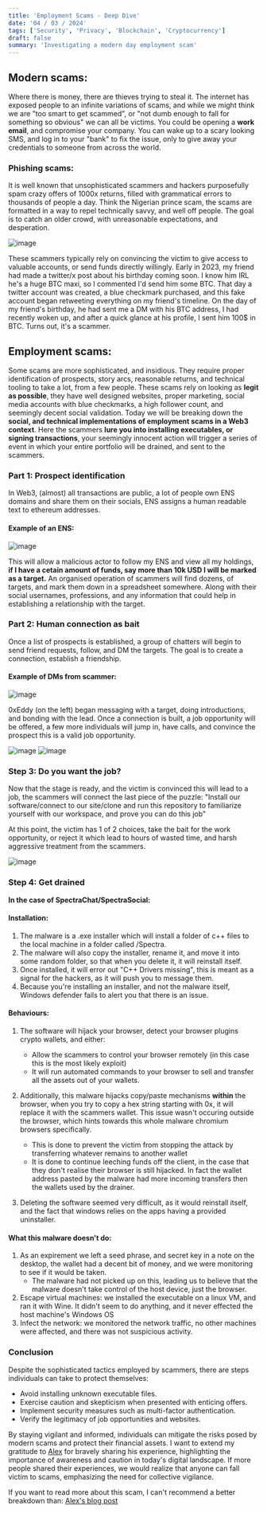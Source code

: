 ```yaml
---
title: 'Employment Scams - Deep Dive'
date: '04 / 03 / 2024'
tags: ['Security', 'Privacy', 'Blockchain', 'Cryptocurrency']
draft: false
summary: 'Investigating a modern day employment scam'
---
```


## Modern scams:

Where there is money, there are thieves trying to steal it. The internet has exposed people to an infinite variations of scams, and while we might think we are "too smart to get scammed", or "not dumb enough to fall for something so obvious" we can all be victims.
You could be opening a **work email**, and compromise your company. You can wake up to a scary looking SMS, and log in to your "bank" to fix the issue, only to give away your credentials to someone from across the world.

### Phishing scams:

It is well known that unsophisticated scammers and hackers purposefully spam crazy offers of 1000x returns, filled with grammatical errors to thousands of people a day.
Think the Nigerian prince scam, the scams are formatted in a way to repel technically savvy, and well off people. The goal is to catch an older crowd, with unreasonable expectations, and desperation.

![image](https://i.imgur.com/pEXIEQB.jpeg)

These scammers typically rely on convincing the victim to give access to valuable accounts, or send funds directly willingly.
Early in 2023, my friend had made a twitter/x post about his birthday coming soon. I know him IRL he's a huge BTC maxi, so I commented I'd send him some BTC. That day a twitter account was created, a blue checkmark purchased, and this fake account began retweeting everything on my friend's timeline.
On the day of my friend's birthday, he had sent me a DM with his BTC address, I had recently woken up, and after a quick glance at his profile, I sent him 100$ in BTC. Turns out, it's a scammer.

## Employment scams:

Some scams are more sophisticated, and insidious. They require proper identification of prospects, story arcs, reasonable returns, and technical tooling to take a lot, from a few people.
These scams rely on looking as **legit as possible**, they have well designed websites, proper marketing, social media accounts with blue checkmarks, a high follower count, and seemingly decent social validation.
Today we will be breaking down the **social, and technical implementations of employment scams in a Web3 context**. Here the scammers **lure you into installing executables, or signing transactions**, your seemingly innocent action will trigger a series of event in which your entire portfolio will be drained, and sent to the scammers.

### Part 1: Prospect identification

In Web3, (almost) all transactions are public, a lot of people own ENS domains and share them on their socials, ENS assigns a human readable text to ethereum addresses.

#### Example of an ENS:

![image](https://hackmd.io/_uploads/Sy_9qDtJ0.png)

This will allow a malicious actor to follow my ENS and view all my holdings, **if I have a cetain amount of funds, say more than 10k USD I will be marked as a target.**
An organised operation of scammers will find dozens, of targets, and mark them down in a spreadsheet somewhere. Along with their social usernames, professions, and any information that could help in establishing a relationship with the target.

### Part 2: Human connection as bait

Once a list of prospects is established, a group of chatters will begin to send friend requests, follow, and DM the targets. The goal is to create a connection, establish a friendship.

#### Example of DMs from scammer:

![image](https://hackmd.io/_uploads/BkwXZ_YJA.png)

0xEddy (on the left) began messaging with a target, doing introductions, and bonding with the lead. Once a connection is built, a job opportunity will be offered, a few more individuals will jump in, have calls, and convince the prospect this is a valid job opportunity.

![image](https://hackmd.io/_uploads/r1QjW_KkC.png)
![image](https://hackmd.io/_uploads/SJW3-_Y10.png)

### Step 3: Do you want the job?

Now that the stage is ready, and the victim is convinced this will lead to a job, the scammers will connect the last piece of the puzzle:
"Install our software/connect to our site/clone and run this repository to familiarize yourself with our workspace, and prove you can do this job"

At this point, the victim has 1 of 2 choices, take the bait for the work opportunity, or reject it which lead to hours of wasted time, and harsh aggressive treatment from the scammers.

![image](https://hackmd.io/_uploads/Hks_B_Y1C.png)

### Step 4: Get drained

**In the case of SpectraChat/SpectraSocial:**

#### Installation:

1. The malware is a .exe installer which will install a folder of c++ files to the local machine in a folder called /Spectra.
2. The malware will also copy the installer, rename it, and move it into some random folder, so that when you delete it, it will reinstall itself.
3. Once installed, it will error out "C++ Drivers missing", this is meant as a signal for the hackers, as it will push you to message them.
4. Because you're installing an installer, and not the malware itself, Windows defender fails to alert you that there is an issue.

#### Behaviours:

1. The software will hijack your browser, detect your browser plugins crypto wallets, and either:

   - Allow the scammers to control your browser remotely (in this case this is the most likely exploit)
   - It will run automated commands to your browser to sell and transfer all the assets out of your wallets.

2. Additionally, this malware hijacks copy/paste mechanisms **within** the browser, when you try to copy a hex string starting with 0x, it will replace it with the scammers wallet. This issue wasn't occuring outside the browser, which hints towards this whole malware chromium browsers specifically.

   - This is done to prevent the victim from stopping the attack by transferring whatever remains to another wallet
   - It is done to continue leeching funds off the client, in the case that they don't realise their browser is still hijacked. In fact the wallet address pasted by the malware had more incoming transfers then the wallets used by the drainer.

3. Deleting the software seemed very difficult, as it would reinstall itself, and the fact that windows relies on the apps having a provided uninstaller.

#### What this malware doesn't do:

1. As an expirement we left a seed phrase, and secret key in a note on the desktop, the wallet had a decent bit of money, and we were monitoring to see if it would be taken.
   - The malware had not picked up on this, leading us to believe that the malware doesn't take control of the host device, just the browser.
2. Escape virtual machines: we installed the executable on a linux VM, and ran it with Wine. It didn't seem to do anything, and it never effected the host machine's Windows OS
3. Infect the network: we monitored the network traffic, no other machines were affected, and there was not suspicious activity.

### Conclusion

Despite the sophisticated tactics employed by scammers, there are steps individuals can take to protect themselves:

- Avoid installing unknown executable files.
- Exercise caution and skepticism when presented with enticing offers.
- Implement security measures such as multi-factor authentication.
- Verify the legitimacy of job opportunities and websites.

By staying vigilant and informed, individuals can mitigate the risks posed by modern scams and protect their financial assets.
I want to extend my gratitude to [Alex](https://twitter.com/Alexwashere) for bravely sharing his experience, highlighting the importance of awareness and caution in today's digital landscape.
If more people shared their experiences, we would realize that anyone can fall victim to scams, emphasizing the need for collective vigilance.

If you want to read more about this scam, I can't recommend a better breakdown than: [Alex's blog post](https://alexhalloran.substack.com/p/from-casual-networking-to-crypto)
